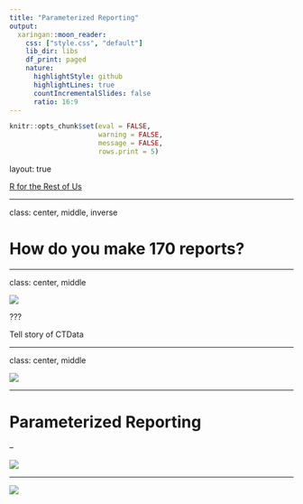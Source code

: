 ```yaml
---
title: "Parameterized Reporting"
output:
  xaringan::moon_reader:
    css: ["style.css", "default"]
    lib_dir: libs
    df_print: paged
    nature:
      highlightStyle: github
      highlightLines: true
      countIncrementalSlides: false
      ratio: 16:9
---
```


```r
knitr::opts_chunk$set(eval = FALSE, 
                      warning = FALSE,
                      message = FALSE,
                      rows.print = 5)
```

layout: true
  
<div class="dk-footer">
<span>
<a href="https://rfortherestofus.com/" target="_blank">R for the Rest of Us
</a>
</span>
</div> 

---

class: center, middle, inverse

# How do you make 170 reports? 

---

class: center, middle

![](images/ct.png)

???

Tell story of CTData

---

class: center, middle

[![](images/psc-sample.png)](https://housingprofiles.pschousing.org/)

---

# Parameterized Reporting

--

![](images/parameterized-reporting-overview.png)

---



[![](images/rru-resources-parameterized-reporting.png)](https://rfortherestofus.com/resources/?_search=parameterized)


